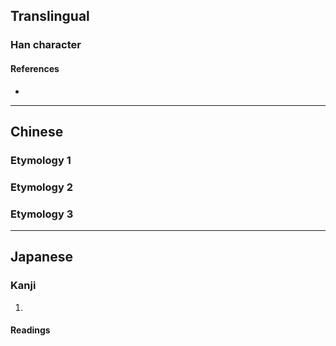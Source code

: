 {{character info}}
==Translingual==

===Han character===
{{Han char|rn=40|rad=宀|as=07|sn=10|four=|canj=JRD|ids=⿱宀呆}}

====References====
* {{Han ref|kx=0286.110|dkj=07164|dj=0565.080|hdz=20933.010|uh=5BB2|ud=23474}}

----

==Chinese==

===Etymology 1===
{{zh-see|實|a}}

===Etymology 2===
{{zh-see|寶|a}}

===Etymology 3===
{{zh-see|賲|v}}

----

==Japanese==

===Kanji===
{{ja-kanji|grade=|rs=宀07}}

# {{rfdef|ja|sort=宀07}}

====Readings====
{{ja-readings
|on=ほう
|kun=しまいこ-む
}}
